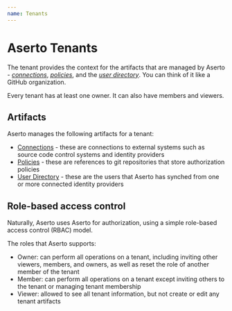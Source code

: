 ```yaml
---
name: Tenants
---
```


# Aserto Tenants

The tenant provides the  context for the artifacts that are managed by Aserto - 
[*connections*](/overview/connections), [*policies*](/overview/policy-lifecycle), and the 
[*user directory*](/overview/directory). You can think of it like a GitHub organization.

Every tenant has at least one owner. It can also have members and viewers.

## Artifacts

Aserto manages the following artifacts for a tenant:
* [Connections](/overview/connections) - these are connections to external systems such as source code control systems and identity providers
* [Policies](/overview/policy-lifecycle) - these are references to git repositories that store authorization policies
* [User Directory](/overview/directory) - these are the users that Aserto has synched from one or more connected identity providers

## Role-based access control

Naturally, Aserto uses Aserto for authorization, using a simple role-based access control (RBAC) model.

The roles that Aserto supports:
* Owner: can perform all operations on a tenant, including inviting other viewers, members, and owners, as well as reset the role of another member of the tenant
* Member: can perform all operations on a tenant except inviting others to the tenant or managing tenant membership
* Viewer: allowed to see all tenant information, but not create or edit any tenant artifacts
